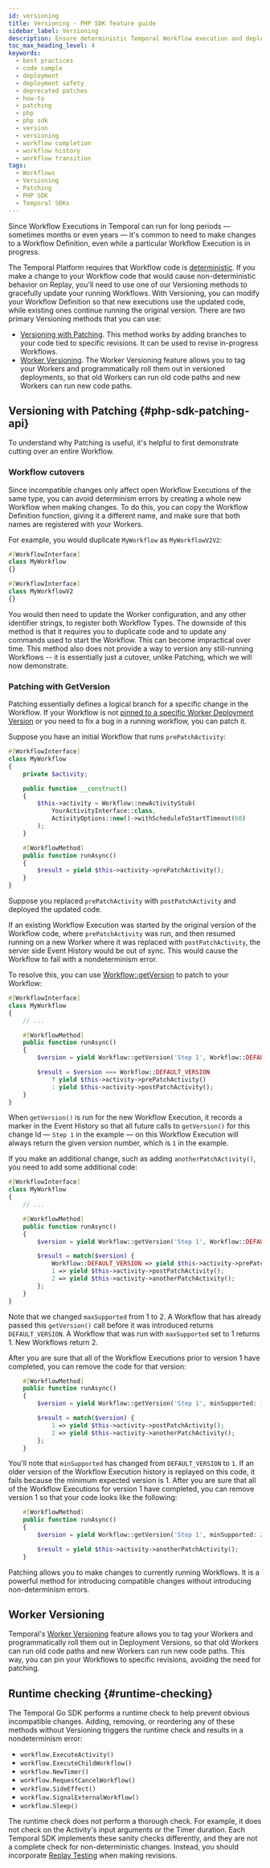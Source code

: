 ```yaml
---
id: versioning
title: Versioning - PHP SDK feature guide
sidebar_label: Versioning
description: Ensure deterministic Temporal Workflow execution and deploy updates with the PHP SDK's patching and Worker Versioning APIs.
toc_max_heading_level: 4
keywords:
  - best practices
  - code sample
  - deployment
  - deployment safety
  - deprecated patches
  - how-to
  - patching
  - php
  - php sdk
  - version
  - versioning
  - workflow completion
  - workflow history
  - workflow transition
tags:
  - Workflows
  - Versioning
  - Patching
  - PHP SDK
  - Temporal SDKs
---
```


Since Workflow Executions in Temporal can run for long periods — sometimes months or even years — it's common to need to make changes to a Workflow Definition, even while a particular Workflow Execution is in progress.

The Temporal Platform requires that Workflow code is [deterministic](/workflow-definition#deterministic-constraints).
If you make a change to your Workflow code that would cause non-deterministic behavior on Replay, you'll need to use one of our Versioning methods to gracefully update your running Workflows.
With Versioning, you can modify your Workflow Definition so that new executions use the updated code, while existing ones continue running the original version.
There are two primary Versioning methods that you can use:

- [Versioning with Patching](#php-sdk-patching-api). This method works by adding branches to your code tied to specific revisions. It can be used to revise in-progress Workflows.
- [Worker Versioning](/production-deployment/worker-deployments/worker-versioning). The Worker Versioning feature allows you to tag your Workers and programmatically roll them out in versioned deployments, so that old Workers can run old code paths and new Workers can run new code paths.

## Versioning with Patching {#php-sdk-patching-api}

To understand why Patching is useful, it's helpful to first demonstrate cutting over an entire Workflow.

### Workflow cutovers

Since incompatible changes only affect open Workflow Executions of the same type, you can avoid determinism errors by creating a whole new Workflow when making changes.
To do this, you can copy the Workflow Definition function, giving it a different name, and make sure that both names are registered with your Workers.

For example, you would duplicate `MyWorkflow` as `MyWorkflowV2V2`:

```php
#[WorkflowInterface]
class MyWorkflow
{}

#[WorkflowInterface]
class MyWorkflowV2
{}
```

You would then need to update the Worker configuration, and any other identifier strings, to register both Workflow Types.
The downside of this method is that it requires you to duplicate code and to update any commands used to start the Workflow.
This can become impractical over time.
This method also does not provide a way to version any still-running Workflows -- it is essentially just a cutover, unlike Patching, which we will now demonstrate.

### Patching with GetVersion

Patching essentially defines a logical branch for a specific change in the Workflow.
If your Workflow is not [pinned to a specific Worker Deployment Version](/production-deployment/worker-deployments/worker-versioning) or you need to fix a bug in a running workflow, you can patch it.

Suppose you have an initial Workflow that runs `prePatchActivity`:

```php
#[WorkflowInterface]
class MyWorkflow
{
    private $activity;

    public function __construct()
    {
        $this->activity = Workflow::newActivityStub(
            YourActivityInterface::class,
            ActivityOptions::new()->withScheduleToStartTimeout(60)
        );
    }

    #[WorkflowMethod]
    public function runAsync()
    {
        $result = yield $this->activity->prePatchActivity();
    }
}
```

Suppose you replaced `prePatchActivity` with `postPatchActivity` and deployed the updated code.

If an existing Workflow Execution was started by the original version of the Workflow code, where `prePatchActivity` was run, and then resumed running on a new Worker where it was replaced with `postPatchActivity`, the server side Event History would be out of sync.
This would cause the Workflow to fail with a nondeterminism error.

To resolve this, you can use [Workflow::getVersion](https://php.temporal.io/classes/Temporal-Workflow.html#method_getVersion) to patch to your Workflow:

```php
#[WorkflowInterface]
class MyWorkflow
{
    // ...

    #[WorkflowMethod]
    public function runAsync()
    {
        $version = yield Workflow::getVersion('Step 1', Workflow::DEFAULT_VERSION, 1);

        $result = $version === Workflow::DEFAULT_VERSION
            ? yield $this->activity->prePatchActivity()
            : yield $this->activity->postPatchActivity();
    }
}
```

When `getVersion()` is run for the new Workflow Execution, it records a marker in the Event History so that all future calls to `getVersion()` for this change Id — `Step 1` in the example — on this Workflow Execution will always return the given version number, which is `1` in the example.

If you make an additional change, such as adding `anotherPatchActivity()`, you need to
add some additional code:

```php
#[WorkflowInterface]
class MyWorkflow
{
    // ...

    #[WorkflowMethod]
    public function runAsync()
    {
        $version = yield Workflow::getVersion('Step 1', Workflow::DEFAULT_VERSION, maxSupported: 2);

        $result = match($version) {
            Workflow::DEFAULT_VERSION => yield $this->activity->prePatchActivity()
            1 => yield $this->activity->postPatchActivity();
            2 => yield $this->activity->anotherPatchActivity();
        };
    }
}
```

Note that we changed `maxSupported` from 1 to 2.
A Workflow that has already passed this `getVersion()` call before it was introduced returns `DEFAULT_VERSION`.
A Workflow that was run with `maxSupported` set to 1 returns 1.
New Workflows return 2.

After you are sure that all of the Workflow Executions prior to version 1 have completed, you can remove the code for that version:

```php
    #[WorkflowMethod]
    public function runAsync()
    {
        $version = yield Workflow::getVersion('Step 1', minSupported: 1, maxSupported: 2);

        $result = match($version) {
            1 => yield $this->activity->postPatchActivity();
            2 => yield $this->activity->anotherPatchActivity();
        };
    }
```

You'll note that `minSupported` has changed from `DEFAULT_VERSION` to `1`.
If an older version of the Workflow Execution history is replayed on this code, it fails because the minimum expected version is 1.
After you are sure that all of the Workflow Executions for version 1 have completed, you can remove version 1 so that your code looks like the following:

```php
    #[WorkflowMethod]
    public function runAsync()
    {
        $version = yield Workflow::getVersion('Step 1', minSupported: 2, maxSupported: 2);

        $result = yield $this->activity->anotherPatchActivity();
    }
```

Patching allows you to make changes to currently running Workflows.
It is a powerful method for introducing compatible changes without introducing non-determinism errors.

## Worker Versioning

Temporal's [Worker Versioning](/production-deployment/worker-deployments/worker-versioning) feature allows you to tag your Workers and programmatically roll them out in Deployment Versions, so that old Workers can run old code paths and new Workers can run new code paths. This way, you can pin your Workflows to specific revisions, avoiding the need for patching.

## Runtime checking {#runtime-checking}

The Temporal Go SDK performs a runtime check to help prevent obvious incompatible changes.
Adding, removing, or reordering any of these methods without Versioning triggers the runtime check and results in a nondeterminism error:

- `workflow.ExecuteActivity()`
- `workflow.ExecuteChildWorkflow()`
- `workflow.NewTimer()`
- `workflow.RequestCancelWorkflow()`
- `workflow.SideEffect()`
- `workflow.SignalExternalWorkflow()`
- `workflow.Sleep()`

The runtime check does not perform a thorough check.
For example, it does not check on the Activity's input arguments or the Timer duration.
Each Temporal SDK implements these sanity checks differently, and they are not a complete check for non-deterministic changes.
Instead, you should incorporate [Replay Testing](/develop/php/testing-suite#replay) when making revisions.

